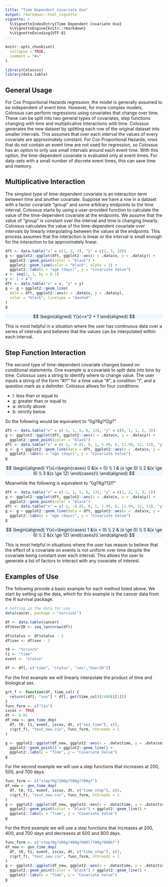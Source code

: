 ```yaml
---
title: "Time Dependent Covariate Use"
output: rmarkdown::html_vignette
vignette: >
  %\VignetteIndexEntry{Time Dependent Covariate Use}
  %\VignetteEngine{knitr::rmarkdown}
  %\VignetteEncoding{UTF-8}
---
```


```r
knitr::opts_chunk$set(
  collapse = TRUE,
  comment = "#>"
)
```

```r
library(Colossus)
library(data.table)
```

## General Usage

For Cox Proportional Hazards regression, the model is generally assumed to be independent of event time. However, for more complex models, Colossus can perform regressions using covariates that change over time. These can be split into two general types of covariates, step functions changing with time and multiplicative interactions with time. Colossus generates the new dataset by splitting each row of the original dataset into smaller intervals. This assumes that over each interval the values of every covariate are approximately constant. For Cox Proportional Hazards, rows that do not contain an event time are not used for regression, so Colossus has an option to only use small intervals around each event time. With this option, the time-dependent covariate is evaluated only at event times. For data-sets with a small number of discrete event times, this can save time and memory.

## Multiplicative Interaction

The simplest type of time-dependent covariate is an interaction term between time and another covariate. Suppose we have a row in a dataset with a factor covariate "group" and some arbitrary endpoints to the time interval. Colossus starts by using a user-provided function to calculate the value of the time-dependent covariate at the endpoints. We assume that the value of "group" is constant over the interval and time is changing linearly. Colossus calculates the value of the time-dependent covariate over intervals by linearly interpolating between the values at the endpoints. This process assumes that the interaction is linear or the interval is small enough for the interaction to be approximately linear.

```r
dft <- data.table("x" = c(1, 2, 3), "y" = c(2, 5, 10))
g <- ggplot2::ggplot(dft, ggplot2::aes(x = .data$x, y = .data$y)) +
  ggplot2::geom_point(color = "black") +
  ggplot2::geom_line(color = "black", alpha = 1) +
  ggplot2::labs(x = "age (days)", y = "Covariate Value")
x <- seq(1, 3, by = 0.1)
y <- 1 + x^2
dft <- data.table("x" = x, "y" = y)
g <- g + ggplot2::geom_line(
  data = dft, ggplot2::aes(x = .data$x, y = .data$y),
  color = "black", linetype = "dashed"
)
g
```

<p class="text-center" style="background-color: aliceblue">
$$
\begin{aligned}
    Y(x)=x^2 + 1
\end{aligned}
$$
</p>

This is most helpful in a situation where the user has continuous data over a series of intervals and believes that the values can be interpolated within each interval.

## Step Function Interaction

The second type of time-dependent covariate changes based on conditional statements. One example is a covariate to split data into bins by time. Colossus uses a string to identify where to change value. The user inputs a string of the form "#l?" for a time value "#", a condition "l", and a question mark as a delimiter. Colossus allows for four conditions:

* l: less than or equal to
* g: greater than or equal to
* a: strictly above
* b: strictly below

So the following would be equivalent to "$0g?6g?12g?$"

```r
dft <- data.table("x" = c(-1, 1, 5, 8, 13), "y" = c(0, 1, 1, 2, 3))
g <- ggplot2::ggplot(dft, ggplot2::aes(x = .data$x, y = .data$y)) +
  ggplot2::geom_point(color = "black")
dft <- data.table("x" = c(-1, -0.01, 0, 1, 5.99, 6, 11.99, 12, 13), "y" = c(0, 0, 1, 1, 1, 2, 2, 3, 3))
g <- g + ggplot2::geom_line(data = dft, ggplot2::aes(x = .data$x, y = .data$y), color = "black") +
  ggplot2::labs(x = "age (days)", y = "Covariate Value")
g
```

<p class="text-center" style="background-color: aliceblue">
$$
\begin{aligned}
    Y(x)=\begin{cases} 0 &(x < 0) \\ 1 & (x \ge 0) \\ 2 &(x \ge 6) \\ 3 &(x \ge 12) \end{cases}\\
\end{aligned}
$$
</p>

Meanwhile the following is equivalent to "$0g?6g?12l?$"

```r
dft <- data.table("x" = c(-1, 1, 5, 8, 13), "y" = c(1, 2, 2, 3, 2))
g <- ggplot2::ggplot(dft, ggplot2::aes(x = .data$x, y = .data$y)) +
  ggplot2::geom_point(color = "black")
dft <- data.table("x" = c(-1, -0.01, 0, 1, 5.99, 6, 11.99, 12, 13), "y" = c(1, 1, 2, 2, 2, 3, 3, 2, 2))
g <- g + ggplot2::geom_line(data = dft, ggplot2::aes(x = .data$x, y = .data$y), color = "black") +
  ggplot2::labs(x = "age (days)", y = "Covariate Value")
g
```

<p class="text-center" style="background-color: aliceblue">
$$
\begin{aligned}
    Y(x)=\begin{cases} 1 &(x < 0) \\ 2 & (x \ge 0) \\ 3 &(x \ge 6) \\ 2 &(x \ge 12) \end{cases}\\
\end{aligned}
$$
</p>

This is most helpful in situations where the user has reason to believe that the effect of a covariate on events is not uniform over time despite the covariate being constant over each interval. This allows the user to generate a list of factors to interact with any covariate of interest.


## Examples of Use

The following provide a basic example for each method listed above. We start by setting up the data, which for this example is the cancer data from the R survival package.

```r
# Setting up the data for use
data(cancer, package = "survival")

df <- data.table(cancer)
df$UserID <- seq_len(nrow(df))

df$status <- df$status - 1
df$sex <- df$sex - 1

t0 <- "%trunc%"
t1 <- "time"
event <- "status"

df <- df[, c("time", "status", "sex","UserID")]
```

For the first example we will linearly interpolate the product of time and biological sex.

```r
grt_f <- function(df, time_col) {
  return((df[, "sex"] * df[, get(time_col)]/400)[[1]])
}
func_form <- c("lin")
iscox <- TRUE
dt <- 0.01
df_new <- gen_time_dep(
  df, t0, t1, event, iscox, dt, c("sex_time"), c(),
  c(grt_f), "test_new.csv", func_form, nthreads = 1
)

g <- ggplot2::ggplot(df_new, ggplot2::aes(x = .data$time, y = .data$sex_time, colour = factor(.data$sex))) +
  ggplot2::geom_point() + ggplot2::geom_line() +
  ggplot2::labs(x = "Time", y = "Covariate Value")
g
```

For the second example we will use a step functions that increases at 200, 500, and 700 days.

```r
func_form <- c("step?0g?200g?500g?700g?")
df_new <- gen_time_dep(
  df, t0, t1, event, iscox, dt, c("time_step"), c(),
  c(grt_f), "test_new.csv", func_form, nthreads = 1
)
g <- ggplot2::ggplot(df_new, ggplot2::aes(x = .data$time, y = .data$time_step)) +
  ggplot2::geom_point(color = "black") + ggplot2::geom_line() +
  ggplot2::labs(x = "Time", y = "Covariate Value")
g
```

For the third example we will use a step functions that increases at 200, 400, and 700 days and decreases at 600 and 800 days.

```r
func_form <- c("step?0g?200g?400g?600l?700g?800b?")
df_new <- gen_time_dep(
  df, t0, t1, event, iscox, dt, c("time_step"), c(),
  c(grt_f), "test_new.csv", func_form, nthreads = 1
)
g <- ggplot2::ggplot(df_new, ggplot2::aes(x = .data$time, y = .data$time_step)) +
  ggplot2::geom_point(color = "black") + ggplot2::geom_line() +
  ggplot2::labs(x = "Time", y = "Covariate Value")
g
```
